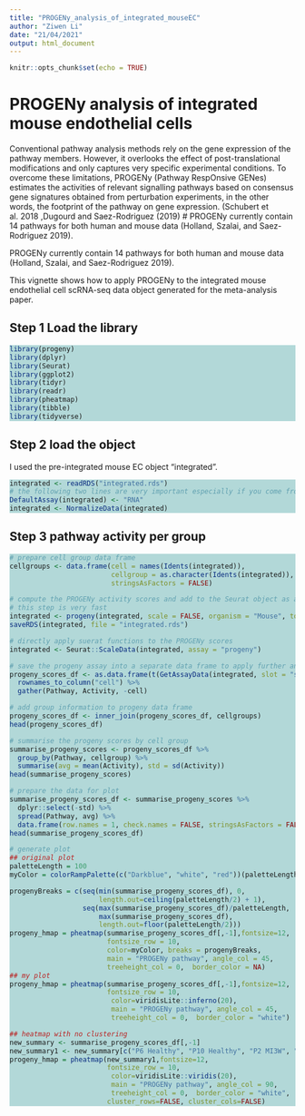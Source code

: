 ```yaml
---
title: "PROGENy_analysis_of_integrated_mouseEC"
author: "Ziwen Li"
date: "21/04/2021"
output: html_document
---
```


```r
knitr::opts_chunk$set(echo = TRUE)
```

<style>
div.teal pre { background-color:#fff44f; }
div.teal pre.r { background-color:#b2d8d8; }
</style>

# PROGENy analysis of integrated mouse endothelial cells

Conventional pathway analysis methods rely on the gene expression of the pathway members. However, it overlooks the effect of post-translational modifications and only captures very specific experimental conditions. To overcome these limitations, PROGENy (Pathway RespOnsive GENes) estimates the activities of relevant signalling pathways based on consensus gene signatures obtained from perturbation experiments, in the other words, the footprint of the pathway on gene expression. (Schubert et al. 2018 ,Dugourd and Saez-Rodriguez (2019)
# PROGENy currently contain 14 pathways for both human and mouse data (Holland, Szalai, and Saez-Rodriguez 2019).

PROGENy currently contain 14 pathways for both human and mouse data (Holland, Szalai, and Saez-Rodriguez 2019).

This vignette shows how to apply PROGENy to the integrated mouse endothelial cell scRNA-seq data object generated for the meta-analysis paper.

## Step 1 Load the library

<div class = "teal">
```r
library(progeny)
library(dplyr)
library(Seurat)
library(ggplot2)
library(tidyr)
library(readr)
library(pheatmap)
library(tibble)
library(tidyverse)
```
</div>

## Step 2 load the object

I used the pre-integrated mouse EC object "integrated".

<div class = "teal">
```r
integrated <- readRDS("integrated.rds")
# the following two lines are very important especially if you come from datasets integration
DefaultAssay(integrated) <- "RNA"
integrated <- NormalizeData(integrated)
```
</div>

## Step 3 pathway activity per group

<div class = "teal">
```r
# prepare cell group data frame
cellgroups <- data.frame(cell = names(Idents(integrated)),
                         cellgroup = as.character(Idents(integrated)),
                         stringsAsFactors = FALSE)

# compute the PROGENy activity scores and add to the Seurat object as a new assay called PROGENy - this step is very similar to Dorothea for regulon
# this step is very fast
integrated <- progeny(integrated, scale = FALSE, organism = "Mouse", top = 500, perm = 1, return_assay = TRUE)
saveRDS(integrated, file = "integrated.rds")

# directly apply suerat functions to the PROGENy scores
integrated <- Seurat::ScaleData(integrated, assay = "progeny")

# save the progeny assay into a separate data frame to apply further analysis
progeny_scores_df <- as.data.frame(t(GetAssayData(integrated, slot = "scale.data", assay = "progeny"))) %>%
  rownames_to_column("cell") %>%
  gather(Pathway, Activity, -cell)

# add group information to progeny data frame
progeny_scores_df <- inner_join(progeny_scores_df, cellgroups)
head(progeny_scores_df)

# summarise the progeny scores by cell group
summarise_progeny_scores <- progeny_scores_df %>%
  group_by(Pathway, cellgroup) %>%
  summarise(avg = mean(Activity), std = sd(Activity))
head(summarise_progeny_scores)

# prepare the data for plot
summarise_progeny_scores_df <- summarise_progeny_scores %>%
  dplyr::select(-std) %>%
  spread(Pathway, avg) %>%
  data.frame(row.names = 1, check.names = FALSE, stringsAsFactors = FALSE)
head(summarise_progeny_scores_df)

# generate plot
## original plot
paletteLength = 100
myColor = colorRampPalette(c("Darkblue", "white", "red"))(paletteLength)

progenyBreaks = c(seq(min(summarise_progeny_scores_df), 0, 
                      length.out=ceiling(paletteLength/2) + 1),
                  seq(max(summarise_progeny_scores_df)/paletteLength, 
                      max(summarise_progeny_scores_df), 
                      length.out=floor(paletteLength/2)))
progeny_hmap = pheatmap(summarise_progeny_scores_df[,-1],fontsize=12, 
                        fontsize_row = 10, 
                        color=myColor, breaks = progenyBreaks, 
                        main = "PROGENy pathway", angle_col = 45,
                        treeheight_col = 0,  border_color = NA)
## my plot
progeny_hmap = pheatmap(summarise_progeny_scores_df[,-1],fontsize=12, 
                        fontsize_row = 10, 
                         color=viridisLite::inferno(20), 
                         main = "PROGENy pathway", angle_col = 45,
                         treeheight_col = 0,  border_color = "white")

## heatmap with no clustering
new_summary <- summarise_progeny_scores_df[,-1]
new_summary1 <- new_summary[c("P6 Healthy", "P10 Healthy", "P2 MI3W", "Adult Healthy", "Adult MI1D", "Adult MI3D", "Adult MI7D", "Adult MI2W", "Adult MI4W"), ]
progeny_hmap = pheatmap(new_summary1,fontsize=12, 
                        fontsize_row = 10, 
                         color=viridisLite::viridis(20), 
                         main = "PROGENy pathway", angle_col = 90,
                         treeheight_col = 0,  border_color = "white",
                        cluster_rows=FALSE, cluster_cols=FALSE)
```
</div>
